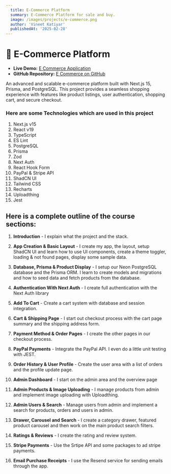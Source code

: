 ```yaml
---
  title: E-Commerce Platform
  summary: E-Commerce Platform for sale and buy.
  image: /images/projects/e-commerce.png
  author: 'Vineet Katiyar'
  publishedAt: '2025-02-28'
---
```


# 🛒 E-Commerce Platform

- **Live Demo:** [E Commerce Application](https://go-shop-zeta.vercel.app)
- **GitHub Repository:** [E Commerce on GitHub](https://github.com/vineetkatiyar/go-shop)

An advanced and scalable e-commerce platform built with Next.js 15, Prisma, and
PostgreSQL. This project provides a seamless shopping experience with features
like product listings, user authentication, shopping cart, and secure checkout.

### Here are some Technologies which are used in this project

1. Next.js v15
2. React v19
3. TypeScript
4. ES Lint
5. PostgreSQL
6. Prisma
7. Zod
8. Next Auth
9. React Hook Form
10. PayPal & Stripe API
11. ShadCN UI
12. Tailwind CSS
13. Recharts
14. Uploadthing
15. Jest

## Here is a complete outline of the course sections:

1. **Introduction** - I explain what the project and the stack.

2. **App Creation & Basic Layout** - I create my app, the layout, setup ShadCN
   UI and learn how to use UI components, create a theme toggler, loading & not
   found pages, display some sample data.

3. **Database, Prisma & Product Display** - I setup our Neon PostgreSQL database
   and the Prisma ORM. I learn to create models and migrations and how to seed
   data and fetch products from the database.

4. **Authentication With Next Auth** - I create full authentication with the
   Next Auth library

5. **Add To Cart** - Create a cart system with database and session integration.

6. **Cart & Shipping Page** - I start out checkout process with the cart page
   summary and the shipping address form.

7. **Payment Method & Order Pages** - I create the other pages in our checkout
   process.

8. **PayPal Payments** - Integrate the PayPal API. I even do a little unit
   testing with JEST.

9. **Order History & User Profile** - Create the user area with a list of orders
   and the profile update page.

10. **Admin Dashboard** - I start on the admin area and the overview page

11. **Admin Products & Image Uploading** - I manage products from admin and
    implement image uploading with Uploadthing.

12. **Admin Users & Search** - Manage users from admin and implement a search
    for products, orders and users in admin.

13. **Drawer, Carousel and Search** - I create a category drawer, featured
    product carousel and then work on the main product search filters.

14. **Ratings & Reviews** - I create the rating and review system.

15. **Stripe Payments** - Use the Srtipe API and some packages to ad stripe
    payments.

16. **Email Purchase Receipts** - I use the Resend service for sending emails
    through the app.
